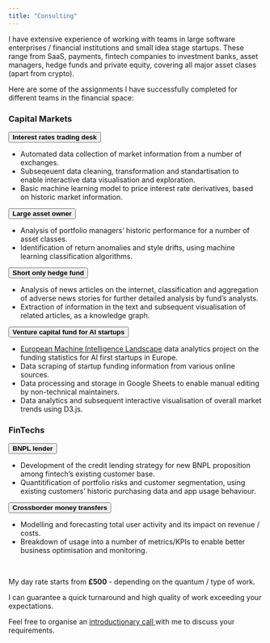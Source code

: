 ```yaml
---
title: "Consulting"
---
```


I have extensive experience of working with teams in large software enterprises / financial institutions and small idea stage startups. These range from SaaS, payments, fintech companies to investment banks, asset managers, hedge funds and private equity, covering all major asset clases (apart from crypto).

Here are some of the assignments I have successfully completed for different teams in the financial space:

### Capital Markets

<div class="accordion" id="accordionExample">
<div class="accordion-item">
<div class="accordion-header m-0" id="headingOne">
<button class="accordion-button" type="button" data-bs-toggle="collapse" data-bs-target="#collapseOne" aria-expanded="true" aria-controls="collapseOne">
**Interest rates trading desk**
</button>
</div>
<div id="collapseOne" class="accordion-collapse collapse show" aria-labelledby="headingOne" data-bs-parent="#accordionExample" style="">
<div class="accordion-body">
<ul>
<li>
Automated data collection of market information from a number of exchanges.
</li>
<li>
Subseqeuent data cleaning, transformation and standartisation to enable interactive data visualisation and exploration.
</li>
<li>
Basic machine learning model to price interest rate derivatives, based on historic market information.
</li>
</ul>
</div>
</div>
</div>
<div class="accordion-item">
<div class="accordion-header" id="headingTwo">
<button class="accordion-button collapsed" type="button" data-bs-toggle="collapse" data-bs-target="#collapseTwo" aria-expanded="false" aria-controls="collapseTwo">
**Large asset owner**
</button>
</div>
<div id="collapseTwo" class="accordion-collapse collapse" aria-labelledby="headingTwo" data-bs-parent="#accordionExample" style="">
<div class="accordion-body">
<ul>
<li>
Analysis of portfolio managers’ historic performance for a number of asset classes.
</li>
<li>
Identification of return anomalies and style drifts, using machine learning classification algorithms.
</li>
</ul>
</div>
</div>
</div>
<div class="accordion-item">
<div class="accordion-header" id="headingThree">
<button class="accordion-button collapsed" type="button" data-bs-toggle="collapse" data-bs-target="#collapseThree" aria-expanded="false" aria-controls="collapseThree">
**Short only hedge fund**
</button>
</div>
<div id="collapseThree" class="accordion-collapse collapse" aria-labelledby="headingThree" data-bs-parent="#accordionExample" style="">
<div class="accordion-body">
<ul>
<li>
Analysis of news articles on the internet, classification and aggregation of adverse news stories for further detailed analysis by fund’s analysts.
</li>
<li>
Extraction of information in the text and subsequent visualisation of related articles, as a knowledge graph.
</li>
</ul>
</div>
</div>
</div>
<div class="accordion-item">
<div class="accordion-header" id="headingFour">
<button class="accordion-button collapsed" type="button" data-bs-toggle="collapse" data-bs-target="#collapseFour" aria-expanded="false" aria-controls="collapseTwo">
**Venture capital fund for AI startups**
</button>
</div>
<div id="collapseFour" class="accordion-collapse collapse" aria-labelledby="headingFour" data-bs-parent="#accordionExample" style="">
<div class="accordion-body">
<ul>
<li>
<a href="https://emil.aiseed.vc" target="_blank">European Machine Intelligence Landscape</a> data analytics project on the funding statistics for AI first startups in Europe.
</li>
<li>
Data scraping of startup funding information from various online sources.
</li>
<li>
Data processing and storage in Google Sheets to enable manual editing by non-technical maintainers.
</li>
<li>
Data analytics and subsequent interactive visualisation of overall market trends using D3.js.
</li>
</ul>
</div>
</div>
</div>
</div>

### FinTechs

<div class="accordion" id="accordionExampleF">
<div class="accordion-item">
<div class="accordion-header m-0" id="headingOneF">
<button class="accordion-button" type="button" data-bs-toggle="collapse" data-bs-target="#collapseOneF" aria-expanded="true" aria-controls="collapseOneF">
**BNPL lender**
</button>
</div>
<div id="collapseOneF" class="accordion-collapse collapse show" aria-labelledby="headingOneF" data-bs-parent="#accordionExampleF" style="">
<div class="accordion-body">
<ul>
<li>
Development of the credit lending strategy for new BNPL proposition among fintech's existing customer base.
</li>
<li>
Quantitification of portfolio risks and customer segmentation, using existing customers’ historic purchasing data and app usage behaviour.
</li>
</ul>
</div>
</div>
</div>
<div class="accordion-item">
<div class="accordion-header" id="headingTwoF">
<button class="accordion-button collapsed" type="button" data-bs-toggle="collapse" data-bs-target="#collapseTwoF" aria-expanded="false" aria-controls="collapseTwoF">
**Crossborder money transfers**
</button>
</div>
<div id="collapseTwoF" class="accordion-collapse collapse" aria-labelledby="headingTwoF" data-bs-parent="#accordionExampleF" style="">
<div class="accordion-body">
<ul>
<li>
Modelling and forecasting total user activity and its impact on revenue / costs.
</li>
<li>
Breakdown of usage into a number of metrics/KPIs to enable better business optimisation and monitoring.
</li>
</ul>
</div>
</div>
</div>
</div>
<br/>
<div class="alert alert-primary pt-3 pb-2 text-center">
  My day rate starts from **£500** - depending on the quantum / type of work.
</div>


<div class="alert alert-success pt-3 pb-2 text-center">
  I can guarantee a quick turnaround and high quality of work exceeding your expectations.
</div>


<div class="alert alert-warning pt-3 pb-2 text-center">
  Feel free to organise an <a href="/contact.html#organise-introductionary-call" class="alert-link">introductionary call </a> with me to discuss your requirements.
</div>
